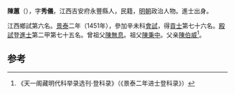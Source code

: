 '''陳蕙'''（{{bd|1416年||？}}），字'''秀儀'''，江西吉安府永豐縣人，民籍，[[明朝|明朝]]政治人物。進士出身。

江西鄉試第六名。[[景泰|景泰]]二年（1451年），參加辛未科[[會試|會試]]，得[[貢士|貢士]]第七十六名。[[殿試|殿試]]登[[進士|進士]]第二甲第七十五名。曾祖父[[陳無息|陳無息]]。祖父[[陳秉中|陳秉中]]。父亲[[陳伯威|陳伯威]]<ref>《天一阁藏明代科举录选刊·登科录》（《景泰二年进士登科录》）</ref>。

==参考==
{{reflist}}
{{明朝人物小作品}}
{{景泰二年辛未科殿試金榜}}